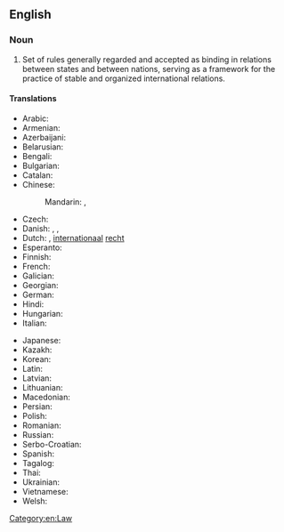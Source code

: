 ==English==
{{wikipedia}}

===Noun===
{{en-noun|-}}

# Set of rules generally regarded and accepted as binding in relations between states and between nations, serving as a framework for the practice of stable and organized international relations.

====Translations====
{{trans-top|set of rules applied to the relations between nations}}
* Arabic: {{t-needed|ar}}
* Armenian: {{t+|hy|միջազգային իրավունք}}
* Azerbaijani: {{t|az|beynəlxalq hüquq}}
* Belarusian: {{t|be|міжнароднае права|n}}
* Bengali: {{t|bn|আন্তর্জাতিক আইন}}
* Bulgarian: {{t|bg|международно право|n}}
* Catalan: {{t|ca|dret internacional}}
* Chinese:
*: Mandarin: {{t+|cmn|國際法|sc=Hani}}, {{t+|cmn|国际法|tr=guójìfǎ|sc=Hani}}
* Czech: {{t|cs|mezinárodní právo|n}}
* Danish: {{t|da|folkeret|c}}, {{t|da|international ret|c}}, {{t|da|international lov|c}}
* Dutch: {{t+|nl|volkenrecht|n}}, [[internationaal]] [[recht]] {{g|n}}
* Esperanto: {{t|eo|internacia juro}}
* Finnish: {{t+|fi|kansainvälinen oikeus}}
* French: {{t|fr|droit international|m}}
* Galician: {{t|gl|dereito internacional|m}}
* Georgian: {{t|ka|საერთაშორისო სამართალი}}
* German: {{t+|de|Völkerrecht|n}}
* Hindi: {{t|hi|अन्तरराष्ट्रीय विधि}}
* Hungarian: {{t|hu|nemzetközi jog}}
* Italian: {{t+|it|diritto internazionale|m}}
{{trans-mid}}
* Japanese: {{t+|ja|国際法|tr=こくさいほう}}
* Kazakh: {{t|kk|халықаралық құқық}}
* Korean: {{t|ko|국제법(國際法)}}
* Latin: {{t|la|ius internationale|n}}
* Latvian: {{t|lv|starptautiskās tiesības}}
* Lithuanian: {{t|lt|tarptautinė teisė}}
* Macedonian: {{t|mk|меѓународно право|n}}
* Persian: {{t|fa|حقوق بین‌الملل}}
* Polish: {{t+|pl|prawo międzynarodowe|n}}
* Romanian: {{t+|ro|drept internațional|n}}
* Russian: {{t|ru|междунаро́дное пра́во|n}}
* Serbo-Croatian: {{t|sh|međunarodno pravo|n}}
* Spanish: {{t|es|derecho internacional|m}}
* Tagalog: {{t|tl|batas-pandaigdig}}
* Thai: {{t|th|กฎหมายระหว่างประเทศ}}
* Ukrainian: {{t-needed|uk}}
* Vietnamese: {{t|vi|luật quốc tế}}
* Welsh: {{t|cy|cyfraith ryngwladol}}
{{trans-bottom}}

[[Category:en:Law]]